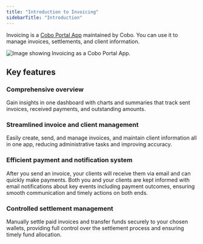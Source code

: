 ```yaml
---
title: "Introduction to Invoicing"
sidebarTitle: "Introduction"
---
```

Invoicing is a [Cobo Portal App](/en/portal/portal-apps/introduction) maintained by Cobo. You can use it to manage invoices, settlements, and client information.

<img src="/en/images/portal-apps/invoicing/invoicing-in-app-store.png" className="screenshot_modal" alt="Image showing Invoicing as a Cobo Portal App."/>

## Key features

### Comprehensive overview

Gain insights in one dashboard with charts and summaries that track sent invoices, received payments, and outstanding amounts.

### Streamlined invoice and client management

Easily create, send, and manage invoices, and maintain client information all in one app, reducing administrative tasks and improving accuracy.

### Efficient payment and notification system

After you send an invoice, your clients will receive them via email and can quickly make payments. Both you and your clients are kept informed with email notifications about key events including payment outcomes, ensuring smooth communication and timely actions on both ends.

### Controlled settlement management

Manually settle paid invoices and transfer funds securely to your chosen wallets, providing full control over the settlement process and ensuring timely fund allocation.
